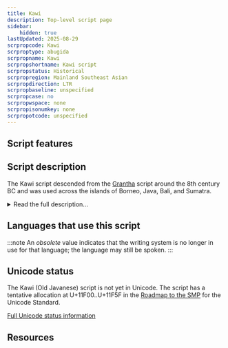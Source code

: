 ```yaml
---
title: Kawi
description: Top-level script page
sidebar:
    hidden: true
lastUpdated: 2025-08-29
scrpropcode: Kawi
scrproptype: abugida
scrpropname: Kawi
scrpropshortname: Kawi script
scrpropstatus: Historical
scrpropregion: Mainland Southeast Asian
scrpropdirection: LTR
scrpropbaseline: unspecified
scrpropcase: no
scrpropwspace: none
scrpropisonumkey: none
scrpropotcode: unspecified
---
```



## Script features

<ScriptInfo />

## Script description

The Kawi script descended from the [Grantha](/scrlang/scripts/gran) script around the 8th century BC and was used across the islands of Borneo, Java, Bali, and Sumatra.

<details>
<summary>Read the full description...</summary>The script originated in Java, and as a result is also sometimes called Old Javanese.

Kawi was an abugida; consonant characters are read with an inherent vowel. Diacritics are added to the consonant either to suppress the vowel entirely or to change it to a different vowel.

The Kawi alphabet developed around the 16th century AD into the current [Javanese](/scrlang/scripts/java) script. This transition was more stylistic than structural; the visual composition of the script changed but the way it worked stayed the same.

_This script is not currently recognized by the [ISO 15924 standard](http://www.unicode.org/iso15924/), but is included in ScriptSource for research purposes. If you have any information on this script, please add the information to this site. Your contributions can be a great help in refining and expanding the ISO 15924 standard. The [Script Encoding Initiative](http://www.linguistics.berkeley.edu/sei/) is working to support the inclusion of this script in the standard, and contributions here will support their efforts._
</details>

## Languages that use this script

:::note
An _obsolete_ value indicates that the writing system is no longer in use for that language; the language may still be spoken.
:::

<WsList script='Kawi' wsMax='5' />

## Unicode status

The Kawi (Old Javanese) script is not yet in Unicode. The script has a tentative allocation at U+11F00..U+11F5F in the [Roadmap to the SMP](http://www.unicode.org/roadmaps/smp/) for the Unicode Standard.


[Full Unicode status information](/scrlang/unicode/kawi-unicode)

## Resources

<ScriptResources detailSummary='seemore' />

